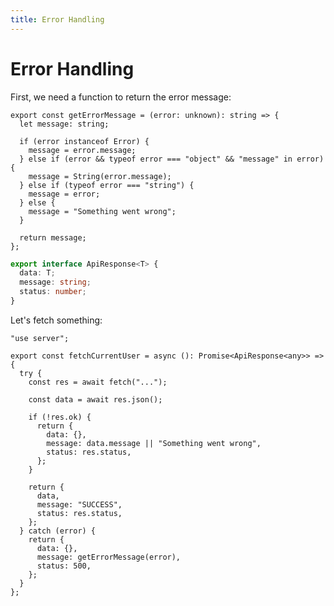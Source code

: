 ```yaml
---
title: Error Handling
---
```


# Error Handling

First, we need a function to return the error message:

```tsx title="utils/index.tsx"
export const getErrorMessage = (error: unknown): string => {
  let message: string;

  if (error instanceof Error) {
    message = error.message;
  } else if (error && typeof error === "object" && "message" in error) {
    message = String(error.message);
  } else if (typeof error === "string") {
    message = error;
  } else {
    message = "Something went wrong";
  }

  return message;
};
```

```ts
export interface ApiResponse<T> {
  data: T;
  message: string;
  status: number;
}
```

Let's fetch something:

```tsx title="action.ts" showLineNumbers
"use server";

export const fetchCurrentUser = async (): Promise<ApiResponse<any>> => {
  try {
    const res = await fetch("...");

    const data = await res.json();

    if (!res.ok) {
      return {
        data: {},
        message: data.message || "Something went wrong",
        status: res.status,
      };
    }

    return {
      data,
      message: "SUCCESS",
      status: res.status,
    };
  } catch (error) {
    return {
      data: {},
      message: getErrorMessage(error),
      status: 500,
    };
  }
};
```
